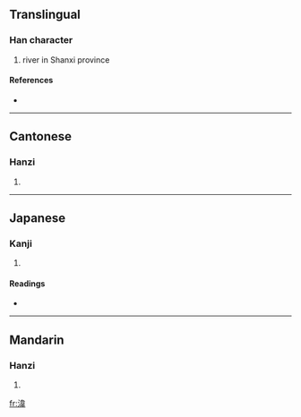 ==Translingual==

===Han character===
{{Han char|rn=85|rad=水|as=09|sn=12|four=3415<sub>6</sub>|canj=水木一手 (EDMQ)}}

# river in Shanxi province

====References====
* {{Han ref|kx=0636.230|dkj=17823|dj=1043.210|hdz=31690.050|uh=6E4B|ud=28235|bh=D9F8|bd=55800}}

----

==Cantonese==

===Hanzi===
{{yue-hanzi|jyut=|y=wai4}}

# {{defn|Cantonese|sort=水09}}

----

==Japanese==

===Kanji===
{{ja-kanji|grade=|rs=水09}}

# {{defn|Japanese|sort=水09}}

====Readings====
* {{ja-readings|on=[[い]] (i)|kun=[[めぐる]] (meguru)}}

----

==Mandarin==

===Hanzi===
{{cmn-hanzi|pin=[[wéi]] ([[wei2]])|wg=wei<sup>2</sup>}}

# {{defn|Mandarin|sort=水09}}

[[fr:湋]]